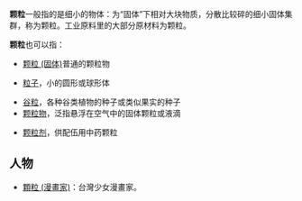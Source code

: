 {{wiktionarypar|颗粒}}

'''颗粒'''一般指的是细小的物体：为“固体”下相对大块物质，分散比较碎的细小固体集群，称为颗粒。工业原料里的大部分原材料为颗粒。

'''颗粒'''也可以指：

*[[颗粒_(固体)|颗粒 (固体)]]普通的颗粒物

*[[粒子|粒子]]，小的圆形或球形体

*[[谷物|谷粒]]，各种谷类植物的种子或类似果实的种子
*[[颗粒物|颗粒物]]，泛指悬浮在空气中的固体颗粒或液滴

*[[颗粒剂|颗粒剂]]，供配伍用中药颗粒

== 人物 ==
* [[顆粒_(漫畫家)|顆粒 (漫畫家)]]：台灣少女漫畫家。
{{Disambiguation|cat=二字消歧义}}